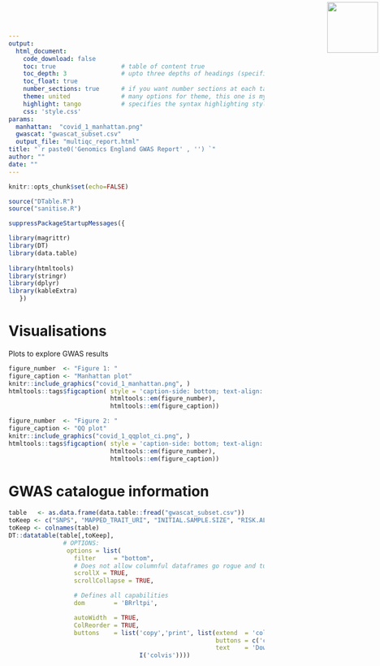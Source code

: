 ```yaml
---
output: 
  html_document:
    code_download: false
    toc: true                  # table of content true
    toc_depth: 3               # upto three depths of headings (specified by #, ## and ###)
    toc_float: true
    number_sections: true      # if you want number sections at each table header
    theme: united              # many options for theme, this one is my favorite.
    highlight: tango           # specifies the syntax highlighting style
    css: 'style.css'
params:
  manhattan:  "covid_1_manhattan.png"
  gwascat: "gwascat_subset.csv"
  output_file: "multiqc_report.html"
title: "`r paste0('Genomics England GWAS Report' , '') `"
author: ""
date: ""
---
```




<img src="logo.png" width=100 style="position:absolute;top:4px;bottom:4px;right:4px;" />


```r
knitr::opts_chunk$set(echo=FALSE)
```

```r
source("DTable.R")
source("sanitise.R")

suppressPackageStartupMessages({

library(magrittr)
library(DT)
library(data.table)
  
library(htmltools)
library(stringr)
library(dplyr)
library(kableExtra)
   })
```

# Visualisations

Plots to explore GWAS results

```r
figure_number  <- "Figure 1: " 
figure_caption <- "Manhattan plot"
knitr::include_graphics("covid_1_manhattan.png", )
htmltools::tags$figcaption( style = 'caption-side: bottom; text-align: center; font-size: 85%%; color: #71879d',
                            htmltools::em(figure_number), 
                            htmltools::em(figure_caption))
```

```r
figure_number  <- "Figure 2: " 
figure_caption <- "QQ plot"
knitr::include_graphics("covid_1_qqplot_ci.png", )
htmltools::tags$figcaption( style = 'caption-side: bottom; text-align: center; font-size: 85%%; color: #71879d',
                            htmltools::em(figure_number), 
                            htmltools::em(figure_caption))
```

# GWAS catalogue information

```r
table   <- as.data.frame(data.table::fread("gwascat_subset.csv"))
toKeep <- c("SNPS", "MAPPED_TRAIT_URI", "INITIAL.SAMPLE.SIZE", "RISK.ALLELE.FREQUENCY", "DISEASE.TRAIT")
toKeep <- colnames(table)
DT::datatable(table[,toKeep],
               # OPTIONS:
                options = list(
                  filter     = "bottom",
                  # Does not allow columnful dataframes go rogue and tucks them in to fit page width
                  scrollX = TRUE,
                  scrollCollapse = TRUE,

                  # Defines all capabilities
                  dom        = 'BRrltpi',

                  autoWidth  = TRUE,
                  ColReorder = TRUE,
                  buttons    = list('copy','print', list(extend  = 'collection',
                                                         buttons = c('csv', 'excel', 'pdf'),
                                                         text    = 'Download'),
                                    I('colvis'))))


```
